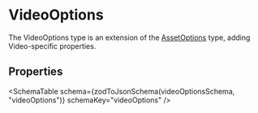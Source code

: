 

# VideoOptions

The VideoOptions type is an extension of the [AssetOptions](/assetoptions) type, adding Video-specific properties.

## Properties

<SchemaTable
  schema={zodToJsonSchema(videoOptionsSchema, "videoOptions")}
  schemaKey="videoOptions"
/>
